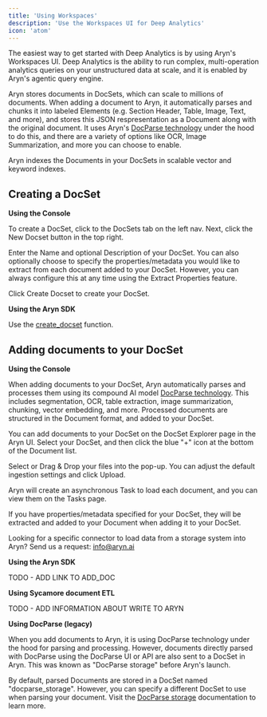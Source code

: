 ```yaml
---
title: 'Using Workspaces'
description: 'Use the Workspaces UI for Deep Analytics'
icon: 'atom'
---
```


The easiest way to get started with Deep Analytics is by using Aryn's Workspaces UI. Deep Analytics is the ability to run complex, multi-operation analytics queries on your unstructured data at scale, and it is enabled by Aryn's agentic query engine.







Aryn stores documents in DocSets, which can scale to millions of documents. When adding a document to Aryn, it automatically parses and chunks it into labeled Elements (e.g. Section Header, Table, Image, Text, and more), and stores this JSON respresentation as a Document along with the original document. It uses Aryn's [DocParse technology](https://www.aryn.ai/docparse) under the hood to do this, and there are a variety of options like OCR, Image Summarization, and more you can choose to enable. 

Aryn indexes the Documents in your DocSets in scalable vector and keyword indexes.


## Creating a DocSet

**Using the Console**

To create a DocSet, click to the DocSets tab on the left nav. Next, click the New Docset button in the top right.

Enter the Name and optional Description of your DocSet. You can also optionally choose to specify the properties/metadata you would like to extract from each document added to your DocSet. However, you can always configure this at any time using the Extract Properties feature.

Click Create Docset to create your DocSet.

**Using the Aryn SDK**

Use the [create_docset](https://docs.aryn.ai/sdk-reference/storage#example) function. 


## Adding documents to your DocSet

**Using the Console**

When adding documents to your DocSet, Aryn automatically parses and processes them using its compound AI model [DocParse technology](https://www.aryn.ai/docparse). This includes segmentation, OCR, table extraction, image summarization, chunking, vector embedding, and more. Processed documents are structured in the Document format, and added to your DocSet.


You can add documents to your DocSet on the DocSet Explorer page in the Aryn UI. Select your DocSet, and then click the blue "+" icon at the bottom of the Document list. 

Select or Drag & Drop your files into the pop-up. You can adjust the default ingestion settings and click Upload.

Aryn will create an asynchronous Task to load each document, and you can view them on the Tasks page.

If you have properties/metadata specified for your DocSet, they will be extracted and added to your Document when adding it to your DocSet.

Looking for a specific connector to load data from a storage system into Aryn? Send us a request: info@aryn.ai


**Using the Aryn SDK**

TODO - ADD LINK TO ADD_DOC


**Using Sycamore document ETL**

TODO - ADD INFORMATION ABOUT WRITE TO ARYN


**Using DocParse (legacy)**

When you add documents to Aryn, it is using DocParse technology under the hood for parsing and processing. However, documents directly parsed with DocParse using the DocParse UI or API are also sent to a DocSet in Aryn. This was known as "DocParse storage" before Aryn's launch.

By default, parsed Documents are stored in a DocSet named "docparse_storage". However, you can specify a different DocSet to use when parsing your document. Visit the [DocParse storage](https://docs.aryn.ai/docparse/storage) documentation to learn more.
